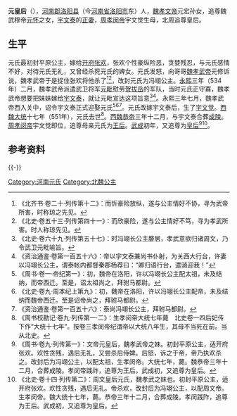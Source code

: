 {{東亞女性歷史人物
|名稱 =文帝元皇后
|身份 =西魏公主
|姓=元
|名=
|姓名=
|字=
|官職 =
|封爵 =冯翊公主
|封號 =平原公主→冯翊公主
|位號=安定公夫人
|出生年=
|出生地=
|婚年=
|逝世年=551年
|逝世地=
|諡號=
|墳墓=成陵
|父親=[[元怀|元怀]]
|夫=张欢<br/>[[宇文泰|宇文泰]]
|子=[[周孝闵帝|宇文觉]]
}}

'''元皇后'''（{{bd|6世紀||551年|catIdx=Y,元}}），[[河南郡|河南郡]][[洛阳县|洛阳县]]（今[[河南省|河南省]][[洛阳市|洛阳市]]东）人，[[魏孝文帝|魏孝文帝]]元宏孙女，追尊魏武穆帝[[元怀|元怀]]之女，[[宇文泰|宇文泰]]的[[正妻|正妻]]，[[周孝闵帝|周孝闵帝]]宇文觉生母，北周追尊皇后。

== 生平 ==
元氏最初封平原公主，嫁给[[开府|开府]][[张欢_(北魏)|张欢]]，张欢个性豪纵险恶，贪婪残忍，与元氏感情不好，对待元氏无礼，又曾经杀死元氏的婢女。元氏发怒，向哥哥[[魏孝武帝|魏孝武帝]]元修诉说，魏孝武帝于是捉住张欢将他杀了<ref>《北齐书·卷二十·列传第十二》：而忻豪险放纵，遂与公主情好不协，寻为武帝所害，时称琼之先见。</ref><ref>《北史·卷五十三·列传第四十一》：而欣豪险，遂与公主情好不笃，寻为孝武所害。时人称琼先见。</ref>，改封元氏为冯翊公主。[[永熙_(北魏)|永熙]]三年（534年）二月，魏孝武帝派遣武卫将军[[元毗|元毗]]慰劳[[贺拔岳|贺拔岳]]的军队，当时元氏正守寡，魏孝武帝想要把妹妹嫁给[[宇文泰|宇文泰]]，就让元毗宣达这项旨意<ref>《北史·卷六十九·列传第五十七》：时冯翊长公主嫠居，孝武意欲归诸周文，乃令武卫元毗喻旨。</ref><ref>《资治通鉴·卷第一百五十六》：帝以宇文泰兼尚书仆射，为关西大行台，许妻以冯翊长公主，谓泰帐内都督秦郡杨荐曰：“卿归语行台，遣骑迎我！”</ref>。永熙三年七月，魏孝武帝西入关中，诏令宇文泰正式迎娶元氏<ref>《周书·卷一·帝纪第一》：初，魏帝在洛阳，许以冯翊长公主配太祖，未及结纳，而帝西迁。至是，诏太祖尚之，拜驸马都尉。</ref><ref>《北史·卷九·周本纪上第九》：初，魏帝在洛阳，许以冯翊长公主配帝，未及结纳而魏帝西迁。至是诏帝尚之，拜驸马都尉。</ref><ref>《资治通鉴·卷第一百五十六》：泰尚冯翊长公主，拜驸马都尉。</ref>。元氏改嫁宇文泰后，生了[[宇文觉|宇文觉]]。[[西魏|西魏]][[大统_(西魏)|大统]]十七年（551年），元氏去世<ref>《周书校勘记·卷九·列传第一·二》：生孝闵帝大统七年薨　北史卷一四后妃传下作“大统十七年”。按卷三孝闵帝纪谓帝以大统八年生，其母不当死在前。当从北史。</ref>。[[西魏恭帝|西魏恭帝]]三年十二月，与宇文泰合葬[[成陵|成陵]]。[[周孝闵帝|周孝闵帝]]宇文觉即位，追尊母亲元氏为[[王后|王后]]。[[武成_(北周)|武成]]初年，又追尊为[[皇后|皇后]]<ref>《周书·卷九·列传第一》：文帝元皇后，魏孝武帝之妹。初封平原公主，适开府张欢。欢性贪残，遇后无礼，又尝杀后侍婢。后怒，诉之于帝，帝乃执欢杀之。改封后为冯翊公主，以配太祖，生孝闵帝。大统七年，薨。魏恭帝三年十二月，合葬成陵。孝闵帝践祚，追尊为王后。武成初，又追尊为皇后。</ref><ref>《北史·卷十四·列传第二》：周文皇后元氏，魏孝武之妹也。初封平原公主，适开府张欢。欢性贪残，遇后无礼。帝杀欢，改封后为冯翊公主，以配周文帝。生孝闵帝。魏大统十七年，薨。恭帝三年十二月，合葬成陵。孝闵践阼，追尊为王后。武成初，又追尊为皇后。</ref>。

==参考资料==
{{reflist}}

{{-}}
{{北周皇后}}
[[Category:河南元氏|Category:河南元氏]]
[[Category:北魏公主|Category:北魏公主]]